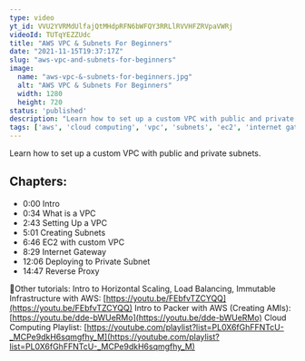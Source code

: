 ```yaml
---
type: video
yt_id: VVU2YVRMdUlfajQtMHdpRFN6bWFQY3RRLlRVVHFZRVpaVWRj
videoId: TUTqYEZZUdc
title: "AWS VPC & Subnets For Beginners"
date: "2021-11-15T19:37:17Z"
slug: "aws-vpc-and-subnets-for-beginners"
image: 
  name: "aws-vpc-&-subnets-for-beginners.jpg"
  alt: "AWS VPC & Subnets For Beginners"
  width: 1280
  height: 720
status: 'published'
description: "Learn how to set up a custom VPC with public and private subnets. "
tags: ['aws', 'cloud computing', 'vpc', 'subnets', 'ec2', 'internet gateway', 'virtual private cloud', 'networking', 'ip address']
---
```


Learn how to set up a custom VPC with public and private subnets. 


## Chapters:

* 0:00​ Intro
* 0:34 What is a VPC
* 2:43 Setting Up a VPC
* 5:01 Creating Subnets 
* 6:46 EC2 with custom VPC
* 8:29 Internet Gateway
* 12:06 Deploying to Private Subnet
* 14:47 Reverse Proxy


🔗Other tutorials:
Intro to Horizontal Scaling, Load Balancing, Immutable Infrastructure with AWS: [https://youtu.be/FEbfvTZCYQQ](https://youtu.be/FEbfvTZCYQQ)
Intro to Packer with AWS (Creating AMIs): [https://youtu.be/dde-bWUeRMo](https://youtu.be/dde-bWUeRMo)
Cloud Computing Playlist: [https://youtube.com/playlist?list=PL0X6fGhFFNTcU-_MCPe9dkH6sqmgfhy_M](https://youtube.com/playlist?list=PL0X6fGhFFNTcU-_MCPe9dkH6sqmgfhy_M)



